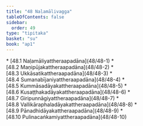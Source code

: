 ```yaml
---
title: "48 Naḷamālivagga"
tableOfContents: false
sidebar:
  order: 49
type: "tipitaka"
basket: "su"
book: "ap1"
---
```



<DynamicBreadcrumb />



<TableOfContents book="ap1" section="48">
* [48.1 Naḷamāliyattheraapadāna](48/48-1)
* [48.2 Maṇipūjakattheraapadāna](48/48-2)
* [48.3 Ukkāsatikattheraapadāna](48/48-3)
* [48.4 Sumanabījaniyattheraapadāna](48/48-4)
* [48.5 Kummāsadāyakattheraapadāna](48/48-5)
* [48.6 Kusaṭṭhakadāyakattheraapadāna](48/48-6)
* [48.7 Giripunnāgiyattheraapadāna](48/48-7)
* [48.8 Vallikāraphaladāyakattheraapadāna](48/48-8)
* [48.9 Pānadhidāyakattheraapadāna](48/48-9)
* [48.10 Pulinacaṅkamiyattheraapadāna](48/48-10)
</TableOfContents>